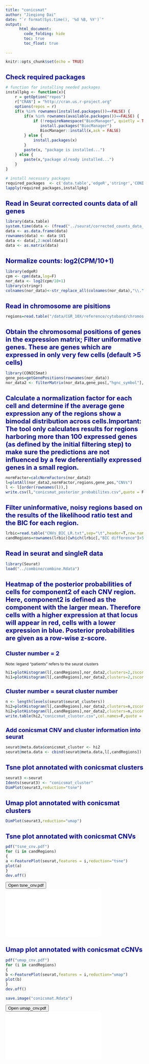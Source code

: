 ```yaml
---
title: "conicsmat"
author: "Jieqiong Dai"
date: "`r format(Sys.time(), '%d %B, %Y')`"
output:
      html_document:
        code_folding: hide
        toc: true
        toc_float: true
        
---
```


<style type="text/css">

body{ /* Normal  */
      font-size: 12px;
  }
td {  /* Table  */
  font-size: 12px;
}
h1.title {
  font-size: 38px;
  color: DarkRed;
}
h1 { /* Header 1 */
  font-size: 20px;
  color: DarkBlue;
}
h2 { /* Header 2 */
  font-size: 18px;
  color: DarkBlue;
}
h3 { /* Header 3 */
  font-size: 16px;
  color: DarkBlue;
}
code.r{ /* Code block */
    font-size: 12px;
}
pre { /* Code block - determines code spacing between lines */
    font-size: 14px;
}
</style>

```r
knitr::opts_chunk$set(echo = TRUE)
```

# Check required packages
```r
# function for installing needed packages
installpkg <- function(x){
    r = getOption("repos")
    r["CRAN"] = "http://cran.us.r-project.org"
    options(repos = r)
    if(x %in% rownames(installed.packages())==FALSE) {
        if(x %in% rownames(available.packages())==FALSE) {
            if (!requireNamespace("BiocManager", quietly = TRUE))
               install.packages("BiocManager")
               BiocManager::install(x,ask = FALSE)
        } else {
            install.packages(x)
        }
        paste(x, "package is installed...")
    } else {
        paste(x,"package already installed...")
    }
}

# install necessary packages
required_packages  <- c('data.table','edgeR','stringr','CONICSmat','Seurat')
lapply(required_packages,installpkg)
```

# Read in Seurat corrected counts data of all genes
```r
library(data.table)
system.time(data <- (fread("../seurat/corrected_counts_data_all_genes.csv",header=T)))
data <- as.data.frame(data)
rownames(data) <- data $V1
data <- data[,2:ncol(data)]
data <- as.matrix(data)
```

# Normalize counts: log2(CPM/10+1) 
```r
library(edgeR)
cpm <- cpm(data,log=F)
nor_data <- log2(cpm/10+1)
library(stringr) 
colnames(nor_data)<-str_replace_all(colnames(nor_data),"\\.","-")
```

# Read in chromosome are pisitions
```r
regions=read.table("/data/CGR_10X/reference/cytoband/chromosome_arm_positions_grch38.txt",sep="\t",row.names = 1,header = T)
```

# Obtain the chromosomal positions of genes in the expression matrix; Filter uniformative genes. These are genes which are expressed in only very few cells (default >5 cells)
```r
library(CONICSmat)
gene_pos=getGenePositions(rownames(nor_data))
nor_data2 <- filterMatrix(nor_data,gene_pos[,"hgnc_symbol"],minCells=5)
```

# Calculate a normalization factor for each cell and determine if the average gene expression any of the regions show a bimodal distribution across cells.Important: The tool only calculates results for regions harboring more than 100 expressed genes (as defined by the initial filtering step) to make sure the predictions are not influenced by a few deferentially expressed genes in a small region.
```r
normFactor=calcNormFactors(nor_data2)
l=plotAll(nor_data2,normFactor,regions,gene_pos,"CNVs")
l <- l[order(rownames(l)),]
write.csv(l,"conicsmat_posterior_probabilites.csv",quote = F)
```

# Filter uninformative, noisy regions based on the results of the likelihood ratio test and the BIC for each region.
```r
lrbic=read.table("CNVs_BIC_LR.txt",sep="\t",header=T,row.names=1,check.names=F)
candRegions=rownames(lrbic)[which(lrbic[,"BIC difference"]>5 & lrbic[,"LRT adj. p-val"]<0.01)]
```

# Read in seurat and singleR data
```r
library(Seurat)
load("../combine/combine.Rdata")
```

# Heatmap of the posterior probabilities of cells for component2 of each CNV region. Here, component2 is defined as the component with the larger mean. Therefore cells with a higher expression at that locus will appear in red, cells with a lower expression in blue. Posterior probabilities are given as a row-wise z-score.

## Cluster number = 2 

Note: legand "patients" refers to the seurat clusters
```r
hi1=plotHistogram(l[,candRegions],nor_data2,clusters=2,zscoreThreshold=4,patients = seurat@meta.data$seurat_clusters)
hi1=plotHistogram(l[,candRegions],nor_data2,clusters=2,zscoreThreshold=4,patients = seurat@meta.data$singleR.celltype)
```
## Cluster number = seurat cluster number
```r
n <- length(levels(seurat$seurat_clusters))
hi2=plotHistogram(l[,candRegions],nor_data2,clusters=n,zscoreThreshold=4,patients = seurat@meta.data$seurat_clusters)
hi2=plotHistogram(l[,candRegions],nor_data2,clusters=n,zscoreThreshold=4,patients = seurat@meta.data$singleR.celltype)
write.table(hi2,"conicsmat_cluster.csv",col.names=F,quote = F,sep=",")
```

## Add conicsmat CNV and cluster information into seurat
```r
seurat@meta.data$conicsmat_cluster <- hi2
seurat@meta.data <- cbind(seurat@meta.data,l[,candRegions])
```

# Tsne plot annotated with conicsmat clusters
```r
seurat3 <-seurat
Idents(seurat3) <- "conicsmat_cluster"
DimPlot(seurat3,reduction="tsne") 
```

# Umap plot annotated with conicsmat clusters
```r
DimPlot(seurat3,reduction="umap")
```

# Tsne plot annotated with conicsmat CNVs
```r
pdf("tsne_cnv.pdf")
for (i in candRegions)
{
a <-FeaturePlot(seurat,features = i,reduction="tsne")
plot(a)
}
dev.off()
```
<button class="btn btn-primary" data-toggle="collapse" data-target="#Spectra">Open tsne_cnv.pdf</button> 
<div id="Spectra" class="collapse">    
<object data="tsne_cnv.pdf" width="750px" height="750px">
    <embed src="tsne_cnv.pdf">
    </embed>
</object>
</div>


# Umap plot annotated with conicsmat cCNVs
```r

pdf("umap_cnv.pdf")
for (i in candRegions)
{
b <-FeaturePlot(seurat,features = i,reduction="umap")
plot(b)
}
dev.off()

save.image("conicsmat.Rdata")
```
<button class="btn btn-primary" data-toggle="collapse" data-target="#Spectra2">Open umap_cnv.pdf</button> 
<div id="Spectra2" class="collapse">    
<object data="umap_cnv.pdf" width="750px" height="750px">
    <embed src="umap_cnv.pdf">
    </embed>
</object>
</div>
